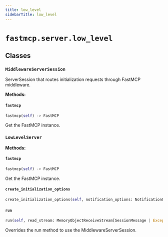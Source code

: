 ```yaml
---
title: low_level
sidebarTitle: low_level
---
```


# `fastmcp.server.low_level`

## Classes

### `MiddlewareServerSession` <sup><a href="https://github.com/jlowin/fastmcp/blob/main/src/fastmcp/server/low_level.py#L32" target="_blank"><Icon icon="github" style="width: 14px; height: 14px;" /></a></sup>


ServerSession that routes initialization requests through FastMCP middleware.


**Methods:**

#### `fastmcp` <sup><a href="https://github.com/jlowin/fastmcp/blob/main/src/fastmcp/server/low_level.py#L40" target="_blank"><Icon icon="github" style="width: 14px; height: 14px;" /></a></sup>

```python
fastmcp(self) -> FastMCP
```

Get the FastMCP instance.


### `LowLevelServer` <sup><a href="https://github.com/jlowin/fastmcp/blob/main/src/fastmcp/server/low_level.py#L89" target="_blank"><Icon icon="github" style="width: 14px; height: 14px;" /></a></sup>

**Methods:**

#### `fastmcp` <sup><a href="https://github.com/jlowin/fastmcp/blob/main/src/fastmcp/server/low_level.py#L103" target="_blank"><Icon icon="github" style="width: 14px; height: 14px;" /></a></sup>

```python
fastmcp(self) -> FastMCP
```

Get the FastMCP instance.


#### `create_initialization_options` <sup><a href="https://github.com/jlowin/fastmcp/blob/main/src/fastmcp/server/low_level.py#L110" target="_blank"><Icon icon="github" style="width: 14px; height: 14px;" /></a></sup>

```python
create_initialization_options(self, notification_options: NotificationOptions | None = None, experimental_capabilities: dict[str, dict[str, Any]] | None = None, **kwargs: Any) -> InitializationOptions
```

#### `run` <sup><a href="https://github.com/jlowin/fastmcp/blob/main/src/fastmcp/server/low_level.py#L125" target="_blank"><Icon icon="github" style="width: 14px; height: 14px;" /></a></sup>

```python
run(self, read_stream: MemoryObjectReceiveStream[SessionMessage | Exception], write_stream: MemoryObjectSendStream[SessionMessage], initialization_options: InitializationOptions, raise_exceptions: bool = False, stateless: bool = False)
```

Overrides the run method to use the MiddlewareServerSession.

